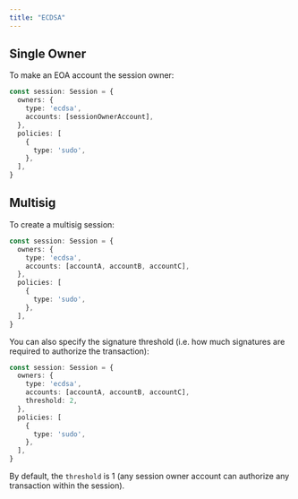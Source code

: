 ```yaml
---
title: "ECDSA"
---
```


## Single Owner

To make an EOA account the session owner:

```ts {2-5}
const session: Session = {
  owners: {
    type: 'ecdsa',
    accounts: [sessionOwnerAccount],
  },
  policies: [
    {
      type: 'sudo',
    },
  ],
}
```

## Multisig

To create a multisig session:

```ts {4}
const session: Session = {
  owners: {
    type: 'ecdsa',
    accounts: [accountA, accountB, accountC],
  },
  policies: [
    {
      type: 'sudo',
    },
  ],
}
```

You can also specify the signature threshold (i.e. how much signatures are required to authorize the transaction):

```ts {5}
const session: Session = {
  owners: {
    type: 'ecdsa',
    accounts: [accountA, accountB, accountC],
    threshold: 2,
  },
  policies: [
    {
      type: 'sudo',
    },
  ],
}
```

By default, the `threshold` is 1 (any session owner account can authorize any transaction within the session).
